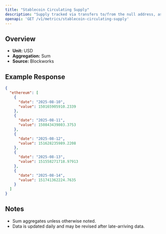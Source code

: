 ```yaml
---
title: "Stablecoin Circulating Supply"
description: "Supply tracked via transfers to/from the null address, as well as distinct issuance and redemption events for supported stablecoins. Circulating supply remove supply held in bridges, token treasuries, and known mint/burn addresses."
openapi: 'GET /v1/metrics/stablecoin-circulating-supply'
---
```


## Overview

- **Unit:** USD
- **Aggregation:** Sum
- **Source:** Blockworks



## Example Response

```json
{
  "ethereum": [
    {
      "date": "2025-08-10",
      "value": 150165905910.2339
    },
    {
      "date": "2025-08-11",
      "value": 150843439803.3753
    },
    {
      "date": "2025-08-12",
      "value": 151628235989.2208
    },
    {
      "date": "2025-08-13",
      "value": 151558271718.97913
    },
    {
      "date": "2025-08-14",
      "value": 151741362224.7635
    }
  ]
}
```

## Notes
- Sum aggregates unless otherwise noted.
- Data is updated daily and may be revised after late-arriving data.
